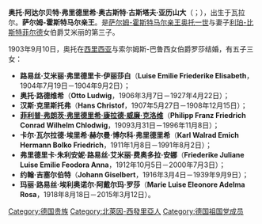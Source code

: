 {{expand|time=2015-05-01T04:09:41+00:00}}
{{unreferenced|time=2015-05-01T04:09:41+00:00}}
'''奥托·阿达尔贝特·弗里德里希·奥古斯特·古斯塔夫·亚历山大'''（{{lang-de|'''Otto Adalbert Friedrich August Gustav Alexander'''}}；{{bd|1867年|9月23日|1941年|3月2日}}），出生于瓦拉尔。'''萨尔姆-霍斯特马尔亲王'''。是[[上萨尔姆统治者列表|萨尔姆-霍斯特马尔亲王]][[奥托一世_(萨尔姆-霍斯特马尔)|奥托一世]]与妻子[[利珀君主列表|利珀-比斯特菲尔德]]女伯爵艾米丽的第三子。

1903年9月10日，奥托在[[西里西亚|西里西亚]]与索尔姆斯-巴鲁西女伯爵罗莎结婚，有五子三女：
*'''路易丝·艾米丽·弗里德里卡·伊丽莎白'''（'''Luise Emilie Friederike Elisabeth'''，1904年7月19日－1904年9月2日）；
*'''奥托·路德维希'''（'''Otto Ludwig'''，1906年3月7日－1927年4月22日）；
*'''汉斯·克里斯托弗'''（'''Hans Christof'''，1907年5月27日－1908年12月15日）；
*[[菲利普·弗朗茨_(萨尔姆-霍斯特马尔)|'''菲利普·弗朗茨·弗里德里希·康拉德·威廉·克洛维''']]（'''Philipp Franz Friedrich Conrad Wilhelm Chlodwig'''，19093月31日－1996年11月8日）；
*'''卡尔·瓦尔拉德·埃里希·赫尔曼·博尔科·弗里德里希'''（'''Karl Walrad Emich Hermann Bolko Friedrich'''，1911年1月8日－1991年8月2日）；
*'''弗里德里卡·朱利安妮·路易丝·艾米丽·费奥多拉·安娜'''（'''Friederike Juliane Luise Emilie Feodora Anna'''，1912年10月5日－2000年7月3日）；
*'''约翰·吉塞尔伯特'''（'''Johann Giselbert'''，1916年3月4日－1939年9月9日）；
*'''玛丽·路易丝·埃利奥诺尔·阿戴尔玛·罗莎'''（'''Marie Luise Eleonore Adelma Rosa'''，1918年8月18日－2015年3月12日）。

[[Category:德国贵族|Category:德国贵族]]
[[Category:北萊因-西發里亞人|Category:北萊因-西發里亞人]]
[[Category:德国祖国党成员|Category:德国祖国党成员]]